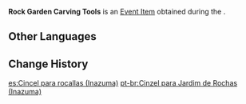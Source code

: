 {{Item Infobox
|id           = 101843
|title        = Rock Garden Carving Tools
|image        = Item Rock Garden Carving Tools (Inazuma).png
|type         = Quest Items
|group        = Event Items
|description  = Carving tools that you found on the Inazuma-style mountains. You might be able to use them to carve the base materials you have into a rock garden.
|source1      = [[As the Courtyard in Spring Once Appeared (Part 3)]]
|event        = Summertime Odyssey
}}
'''Rock Garden Carving Tools''' is an [[Event Item]] obtained during the {{Quest|As the Courtyard in Spring Once Appeared (Part 3)}}.

==Other Languages==
{{Other Languages|Rock Garden Carving Tools (Mondstadt)}}

==Change History==
{{Change History|2.8}}

[[es:Cincel para rocallas (Inazuma)]]
[[pt-br:Cinzel para Jardim de Rochas (Inazuma)]]